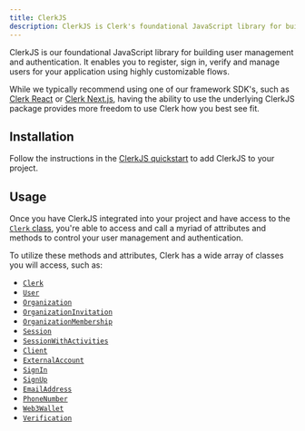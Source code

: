 ```yaml
---
title: ClerkJS
description: ClerkJS is Clerk's foundational JavaScript library for building user management and authentication.
---
```


ClerkJS is our foundational JavaScript library for building user management and authentication. It enables you to register, sign in, verify and manage users for your application using highly customizable flows.

While we typically recommend using one of our framework SDK's, such as [Clerk React](/docs/quickstarts/react) or [Clerk Next.js](/docs/quickstarts/nextjs), having the ability to use the underlying ClerkJS package provides more freedom to use Clerk how you best see fit.

## Installation

Follow the instructions in the [ClerkJS quickstart](/docs/quickstarts/javascript) to add ClerkJS to your project.

## Usage

Once you have ClerkJS integrated into your project and have access to the [`Clerk` class](/docs/references/javascript/clerk/clerk), you're able to access and call a myriad of attributes and methods to control your user management and authentication.

To utilize these methods and attributes, Clerk has a wide array of classes you will access, such as:

- [`Clerk`](/docs/references/javascript/clerk/clerk)
- [`User`](/docs/references/javascript/user/user)
- [`Organization`](/docs/references/javascript/organization/organization)
- [`OrganizationInvitation`](/docs/references/javascript/organization-invitation)
- [`OrganizationMembership`](/docs/references/javascript/organization-membership)
- [`Session`](/docs/references/javascript/session)
- [`SessionWithActivities`](/docs/references/javascript/session-with-activities)
- [`Client`](/docs/references/javascript/client)
- [`ExternalAccount`](/docs/references/javascript/external-account)
- [`SignIn`](/docs/references/javascript/sign-in/sign-in)
- [`SignUp`](/docs/references/javascript/sign-up/sign-up)
- [`EmailAddress`](/docs/references/javascript/email-address)
- [`PhoneNumber`](/docs/references/javascript/phone-number)
- [`Web3Wallet`](/docs/references/javascript/web3-wallet/web3-wallet)
- [`Verification`](/docs/references/javascript/types/verification)
